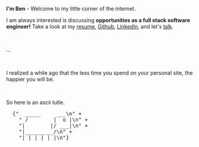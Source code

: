 **I'm Ben** - Welcome to my little corner of the internet.

I am always interested is discussing **opportunities as a full stack software engineer!** Take a look at my [resume](/resume), [Github](https://github.com/bweis), [LinkedIn](https://www.linkedin.com/in/bweis96/), and let's [talk](mailto:bweis96@gmail.com).

<br />

...

<br />

I realized a while ago that the less time you spend on your personal site,
the happier you will be.

<br />

So here is an ascii tutle.

<pre>
  {"  _____     ___\n" +
    " /        |  o |\n" +
    "|        |/ ___|\n" +
    "|_________/\n" +
    "|_|_| |_|_|\n"}
</pre>
